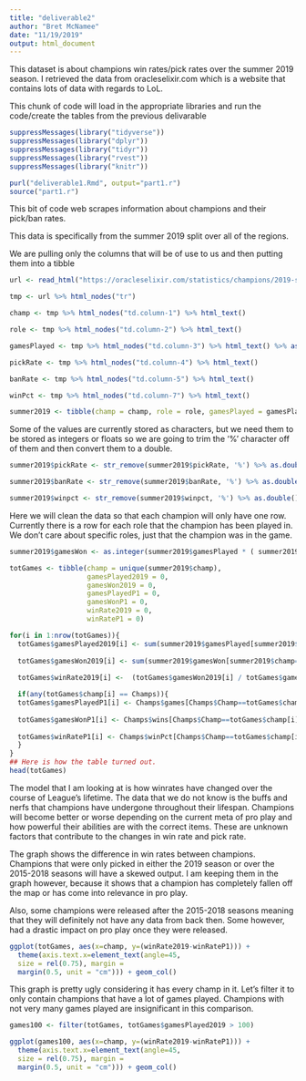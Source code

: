 ```yaml
---
title: "deliverable2"
author: "Bret McNamee"
date: "11/19/2019"
output: html_document
---
```


This dataset is about champions win rates/pick rates
over the summer 2019 season. I retrieved the data
from oracleselixir.com which is a website that 
contains lots of data with regards to LoL.


This chunk of code will load in the appropriate
libraries and run the code/create the tables
from the previous delivarable

```r
suppressMessages(library("tidyverse"))
suppressMessages(library("dplyr"))
suppressMessages(library("tidyr"))
suppressMessages(library("rvest"))
suppressMessages(library("knitr"))

purl("deliverable1.Rmd", output="part1.r")
source("part1.r")
```
This bit of code web scrapes information about champions and their pick/ban rates.

This data is specifically from the summer 2019 split
over all of the regions.

We are pulling only the columns that will be of use to us and then putting them into a tibble

```r
url <- read_html("https://oracleselixir.com/statistics/champions/2019-summer-champion-statistics/")

tmp <- url %>% html_nodes("tr")

champ <- tmp %>% html_nodes("td.column-1") %>% html_text()

role <- tmp %>% html_nodes("td.column-2") %>% html_text()

gamesPlayed <- tmp %>% html_nodes("td.column-3") %>% html_text() %>% as.integer()

pickRate <- tmp %>% html_nodes("td.column-4") %>% html_text()

banRate <- tmp %>% html_nodes("td.column-5") %>% html_text()

winPct <- tmp %>% html_nodes("td.column-7") %>% html_text()

summer2019 <- tibble(champ = champ, role = role, gamesPlayed = gamesPlayed, pickRate= pickRate, banRate = banRate, winpct = winPct)
```

Some of the values are currently stored as characters, but we need them to be stored as integers or floats so we are going to trim the '%' character off of them and then convert them to a double.

```r
summer2019$pickRate <- str_remove(summer2019$pickRate, '%') %>% as.double()

summer2019$banRate <- str_remove(summer2019$banRate, '%') %>% as.double()

summer2019$winpct <- str_remove(summer2019$winpct, '%') %>% as.double()
```

Here we will clean the data so that each champion
will only have one row. Currently there is a row for
each role that the champion has been played in. We 
don't care about specific roles, just that the 
champion was in the game.

```r
summer2019$gamesWon <- as.integer(summer2019$gamesPlayed * ( summer2019$winpct/100))

totGames <- tibble(champ = unique(summer2019$champ),
                   gamesPlayed2019 = 0,
                   gamesWon2019 = 0,
                   gamesPlayedP1 = 0,
                   gamesWonP1 = 0,
                   winRate2019 = 0,
                   winRateP1 = 0)

for(i in 1:nrow(totGames)){
  totGames$gamesPlayed2019[i] <- sum(summer2019$gamesPlayed[summer2019$champ==totGames$champ[i]])
  
  totGames$gamesWon2019[i] <- sum(summer2019$gamesWon[summer2019$champ==totGames$champ[i]])
  
  totGames$winRate2019[i] <-  (totGames$gamesWon2019[i] / totGames$gamesPlayed2019[i]) * 100

  if(any(totGames$champ[i] == Champs)){
  totGames$gamesPlayedP1[i] <- Champs$games[Champs$Champ==totGames$champ[i]]
  
  totGames$gamesWonP1[i] <- Champs$wins[Champs$Champ==totGames$champ[i]]
  
  totGames$winRateP1[i] <- Champs$winPct[Champs$Champ==totGames$champ[i]] * 100
  } 
}
## Here is how the table turned out.
head(totGames)
```
The model that I am looking at is how winrates have changed over the course of League's lifetime. 
The data that we do not know is the buffs and nerfs that champions have undergone throughout their lifespan. Champions will become better or worse depending on the current meta of pro play and how powerful their abilities are with the correct items.
These are unknown factors that contribute to the changes in win rate and pick rate.

The graph shows the difference in win rates between champions. Champions that were only picked in either the 2019 season or over the 2015-2018 seasons will have a skewed output. I am keeping them in the graph however, because it shows that a champion has completely fallen off the map or has come into relevance in pro play.

Also, some champions were released after the 2015-2018 seasons meaning that they will definitely not have any data from back then. Some however, had a drastic impact on pro play once they were released.
```r

ggplot(totGames, aes(x=champ, y=(winRate2019-winRateP1))) + 
  theme(axis.text.x=element_text(angle=45,
  size = rel(0.75), margin = 
  margin(0.5, unit = "cm"))) + geom_col()

```

This graph is pretty ugly considering it has every champ in it. Let's filter it to only contain champions that have a lot of games played. Champions with not very many games played are insignificant in this comparison.

```r
games100 <- filter(totGames, totGames$gamesPlayed2019 > 100)

ggplot(games100, aes(x=champ, y=(winRate2019-winRateP1))) + 
  theme(axis.text.x=element_text(angle=45,
  size = rel(0.75), margin = 
  margin(0.5, unit = "cm"))) + geom_col()
```
